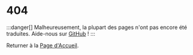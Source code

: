 
# 404

<HttpStatusCode code={404} />

:::danger[]
Malheureusement, la plupart des pages n'ont pas encore été traduites. Aide-nous sur [GitHub](https://github.com/kobaltedev/solidbase) !
:::

Returner à la [Page d'Accueil](/).
